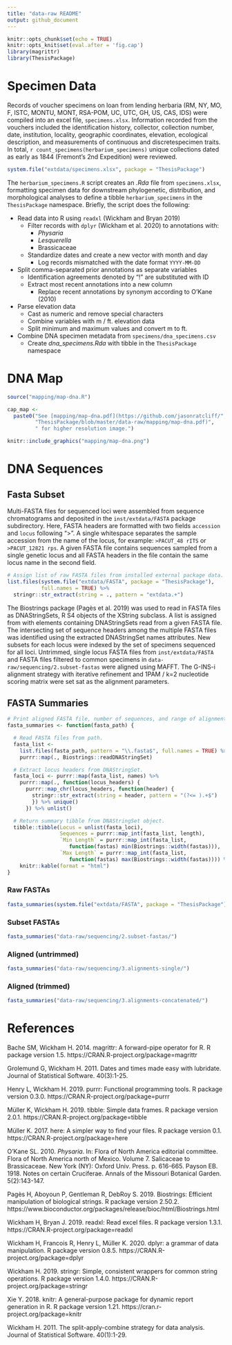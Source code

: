 ```yaml
---
title: "data-raw README"
output: github_document
---
```


```r
knitr::opts_chunk$set(echo = TRUE)
knitr::opts_knit$set(eval.after = 'fig.cap')
library(magrittr)
library(ThesisPackage)
```

# Specimen Data

Records of voucher specimens on loan from lending herbaria
(RM, NY, MO, F, ISTC, MONTU, MONT, RSA-POM, UC, UTC, GH, US, CAS, IDS) were
compiled into an excel file, `specimens.xlsx`.  Information recorded from the
vouchers included the identification history, collector, collection number,
date, institution, locality, geographic coordinates, elevation,
ecological description, and measurements of continuous and discretespecimen
traits. In total, `r count_specimens(herbarium_specimens)` unique collections
dated as early as 1844 (Fremont's 2nd Expedition) were reviewed.

```r
system.file("extdata/specimens.xlsx", package = "ThesisPackage")
```

The `herbarium_specimens.R` script creates an *.Rda* file from `specimens.xlsx`,
formatting specimen data for downstream phylogenetic, distribution, and
morphological analyses to define a tibble `herbarium_specimens` in the
`ThesisPackage` namespace.  Briefly, the script does the following:

- Read data into R using `readxl` (Wickham and Bryan 2019)
    - Filter records with `dplyr` (Wickham et al. 2020) to annotations with:
        - *Physaria*
        - *Lesquerella*
        - Brassicaceae
    - Standardize dates and create a new vector with month and day
        - Log records mismatched with the date format `YYYY-MM-DD` 

- Split comma-separated prior annotations as separate variables
    - Identification agreements denoted by "!" are substituted with ID
    - Extract most recent annotations into a new column
        - Replace recent annotations by synonym according to O'Kane (2010)

- Parse elevation data
    - Cast as numeric and remove special characters
    - Combine variables with m / ft. elevation data
    - Split minimum and maximum values and convert m to ft.

- Combine DNA specimen metadata from `specimens/dna_specimens.csv`
    - Create *dna_specimens.Rda* with tibble in the `ThesisPackage` namespace

# DNA Map

```r
source("mapping/map-dna.R")
```

```r
cap_map <- 
  paste0("See [mapping/map-dna.pdf](https://github.com/jasonratcliff/",
         "ThesisPackage/blob/master/data-raw/mapping/map-dna.pdf)",
         " for higher resolution image.")

knitr::include_graphics("mapping/map-dna.png")
```

# DNA Sequences

## Fasta Subset

Multi-FASTA files for sequenced loci were assembled from sequence chromatograms and deposited in the `inst/extdata/FASTA` package subdirectory.  Here, FASTA headers are formatted with two fields `accession` and `locus` following ">". A single whitespace separates the sample accession from the name of the locus, for example: `>PACUT_48 rITS` or `>PACUT_12821 rps`. A given FASTA file contains sequences sampled from a single genetic locus and all FASTA headers in the file contain the same locus name in the second field.

```r
# Assign list of raw FASTA files from installed external package data.
list.files(system.file("extdata/FASTA", package = "ThesisPackage"),
           full.names = TRUE) %>%
  stringr::str_extract(string = ., pattern = "extdata.+")
```

The Biostrings package (Pagès et al. 2019) was used to read in FASTA files as DNAStringSets, R S4 objects of the XString subclass.  A list is assigned from with elements containing DNAStringSets read from a given FASTA file.  The intersecting set of sequence headers among the multiple FASTA files was identified using the extracted DNAStringSet names attributes.  New subsets for each locus were indexed by the set of specimens sequenced for all loci.  Untrimmed, single locus FASTA files from `inst/extdata/FASTA` and FASTA files filtered to common specimens in `data-raw/sequencing/2.subset-fastas` were aligned using MAFFT. The G-INS-i alignment strategy with iterative refinement and 1PAM / k=2 nucleotide scoring matrix were set sat as the alignment parameters.

## FASTA Summaries

```r
# Print aligned FASTA file, number of sequences, and range of alignments
fasta_summaries <- function(fasta_path) {

  # Read FASTA files from path.
  fasta_list <-
    list.files(fasta_path, pattern = "\\.fasta$", full.names = TRUE) %>%
    purrr::map(., Biostrings::readDNAStringSet)

  # Extract locus headers from DNAStringSet.
  fasta_loci <- purrr::map(fasta_list, names) %>%
    purrr::map(., function(locus_headers) {
      purrr::map_chr(locus_headers, function(header) {
        stringr::str_extract(string = header, pattern = "(?<= ).+$")
        }) %>% unique()
      }) %>% unlist()

  # Return summary tibble from DNAStringSet object.
  tibble::tibble(Locus = unlist(fasta_loci),
                 Sequences = purrr::map_int(fasta_list, length),
                 `Min Length` = purrr::map_int(fasta_list,
                    function(fastas) min(Biostrings::width(fastas))),
                 `Max Length` = purrr::map_int(fasta_list,
                    function(fastas) max(Biostrings::width(fastas)))) %>%
    knitr::kable(format = "html")
}
```

### Raw FASTAs

```r
fasta_summaries(system.file("extdata/FASTA", package = "ThesisPackage"))
```

### Subset FASTAs

```r
fasta_summaries("data-raw/sequencing/2.subset-fastas/")
```

### Aligned (untrimmed)

```r
fasta_summaries("data-raw/sequencing/3.alignments-single/")
```

### Aligned (trimmed)

```r
fasta_summaries("data-raw/sequencing/3.alignments-concatenated/")
```

# References

Bache SM, Wickham H. 2014. magrittr: A forward-pipe operator for R. R package version 1.5. https://CRAN.R-project.org/package=magrittr

Grolemund G, Wickham H. 2011. Dates and times made easy with lubridate. Journal of Statistical Software. 40(3):1-25.

Henry L, Wickham H. 2019. purrr: Functional programming tools. R package version 0.3.0. https://CRAN.R-project.org/package=purrr

Müller K, Wickham H. 2019. tibble: Simple data frames. R package version 2.0.1. https://CRAN.R-project.org/package=tibble

Müller K. 2017. here: A simpler way to find your files. R package version 0.1. https://CRAN.R-project.org/package=here

O’Kane SL. 2010. *Physaria*. In: Flora of North America editorial committee. Flora of North America north of Mexico. Volume 7. Salicaceae to Brassicaceae. New York (NY): Oxford Univ. Press. p. 616-665.
Payson EB. 1918. Notes on certain Cruciferae. Annals of the Missouri Botanical Garden. 5(2):143-147.

Pagès H, Aboyoun P, Gentleman R, DebRoy S. 2019. Biostrings: Efficient manipulation of biological strings. R package version 2.50.2. https://www.bioconductor.org/packages/release/bioc/html/Biostrings.html

Wickham H, Bryan J. 2019. readxl: Read excel files. R package version 1.3.1. https://CRAN.R-project.org/package=readxl

Wickham H, Francois R, Henry L, Müller K. 2020. dplyr: a grammar of data manipulation. R package version 0.8.5. https://CRAN.R-project.org/package=dplyr

Wickham H. 2019. stringr: Simple, consistent wrappers for common string operations. R package version 1.4.0. https://CRAN.R-project.org/package=stringr

Xie Y. 2018. knitr: A general-purpose package for dynamic report generation in R. R package version 1.21. https://cran.r-project.org/package=knitr

Wickham H. 2011. The split-apply-combine strategy for data analysis. Journal of Statistical Software. 40(1):1-29.

